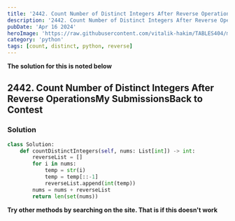 ```yaml
---
title: '2442. Count Number of Distinct Integers After Reverse OperationsMy SubmissionsBack to Contest'
description: '2442. Count Number of Distinct Integers After Reverse OperationsMy SubmissionsBack to Contest'
pubDate: 'Apr 16 2024'
heroImage: 'https://raw.githubusercontent.com/vitalik-hakim/TABLES404/main/error_b/python.jpg'
category: 'python'
tags: [count, distinct, python, reverse]
---
```


**The solution for this is noted below**

## 2442. Count Number of Distinct Integers After Reverse OperationsMy SubmissionsBack to Contest

### Solution

```python
class Solution:
    def countDistinctIntegers(self, nums: List[int]) -> int:
        reverseList = []
        for i in nums:
            temp = str(i)
            temp = temp[::-1]
            reverseList.append(int(temp))
        nums = nums + reverseList
        return len(set(nums))
```

**Try other methods by searching on the site. That is if this doesn't work**
